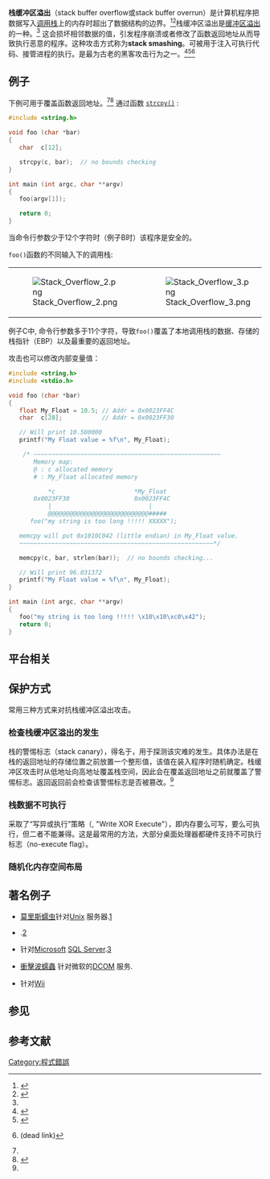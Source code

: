 '''栈缓冲区溢出'''（stack buffer overflow或stack buffer overrun）是计算机程序把数据写入[[调用栈|调用栈]]上的内存时超出了数据结构的边界。<ref name="cert1">{{cite web |last=Fithen |first=William L. |last2=Seacord |first2=Robert |publisher=[[US_CERT|US CERT]] |title=VT-MB. Violation of Memory Bounds |url=https://www.securecoding.cert.org/confluence/display/sci/VT-MB.+Violation+of+Memory+Bounds |date=2007-03-27 |access-date=2017-02-19 |archive-date=2012-02-05 |archive-url=https://web.archive.org/web/20120205195349/https://www.securecoding.cert.org/confluence/display/sci/VT-MB.+Violation+of+Memory+Bounds |dead-url=no }}</ref><ref name="dowd">{{cite book |last=Dowd |first=Mark |last2=McDonald |first2=John |last3=Schuh |first3=Justin |title=The Art Of Software Security Assessment |publisher=[[Addison_Wesley|Addison Wesley]] |date=November 2006 |pages=169–196 |isbn=0-321-44442-6 }}</ref>栈缓冲区溢出是[[缓冲区溢出|缓冲区溢出]]的一种。<ref name="cert1" /> 这会损坏相邻数据的值，引发程序崩溃或者修改了函数返回地址从而导致执行恶意的程序。这种攻击方式称为'''stack smashing'''。可被用于注入可执行代码、接管进程的执行。是最为古老的黑客攻击行为之一。<ref name="aleph1">{{cite journal |last=Levy |first=Elias |authorlink=Elias Levy |title=Smashing The Stack for Fun and Profit |journal=[[Phrack|Phrack]] |volume=7 |issue=49 |pages=14 |date=1996-11-08 |url=http://www.phrack.org/issues/49/14.html#article |access-date=2017-02-19 |archive-date=2021-03-04 |archive-url=https://web.archive.org/web/20210304005821/http://phrack.org/issues/49/14.html#article |dead-url=no }}</ref><ref name="microsoft1">{{Cite journal| doi = 10.1109/MSP.2004.36| title = Beyond Stack Smashing: Recent Advances in Exploiting Buffer Overruns| journal = IEEE Security and Privacy Magazine| volume = 2| issue = 4| pages = 20–27| date = July–August 2004| last1 = Pincus| first1 = J.| last2 = Baker| first2 = B.| url = http://www.cs.berkeley.edu/~daw/teaching/cs261-f07/reading/beyondsmashing.pdf| access-date = 2017-02-19| archive-date = 2016-03-04| archive-url = https://web.archive.org/web/20160304204144/http://www.cs.berkeley.edu/~daw/teaching/cs261-f07/reading/beyondsmashing.pdf| dead-url = no}}</ref><ref name="forest">{{cite web |author=Burebista |title=Stack Overflows |url=http://www.securityforest.com/downloads/educationtree/stack_overflows.pdf |format=PDF |deadurl=yes |archiveurl=https://web.archive.org/web/20070928100343/http://www.securityforest.com/downloads/educationtree/stack_overflows.pdf |archivedate=2007-09-28 |access-date=2017-02-19 }} (dead link)</ref>

==例子==
下例可用于覆盖函数返回地址。<ref name="aleph1" /><ref name="openbsd1">{{cite conference |first=Louis |last=Bertrand |url=http://www.openbsd.org/slides/musess_2002/img16.htm |title=OpenBSD: Fix the Bugs, Secure the System |booktitle=MUSESS '02: McMaster University Software Engineering Symposium |year=2002 |access-date=2017-02-19 |archive-url=https://web.archive.org/web/20070930023522/http://www.openbsd.org/slides/musess_2002/img16.htm |archive-date=2007-09-30 |dead-url=yes }}</ref> 通过函数 <code>[[strcpy|strcpy()]]</code> :

<syntaxhighlight lang=c>
#include <string.h>

void foo (char *bar)
{
   char  c[12];

   strcpy(c, bar);  // no bounds checking
}

int main (int argc, char **argv)
{
   foo(argv[1]);

   return 0;
}
</syntaxhighlight>

当命令行参数少于12个字符时（例子B时）该程序是安全的。  

<code>foo()</code>函数的不同输入下的调用栈:

{|
|valign="top"| [[Image:Stack_Overflow_2.png|none]]
|valign="top"| [[Image:Stack_Overflow_3.png|none]]
|valign="top"| [[Image:Stack_Overflow_4.png|none]]
|}

例子C中, 命令行参数多于11个字符，导致<code>foo()</code>覆盖了本地调用栈的数据、存储的栈指针（EBP）以及最重要的返回地址。 

攻击也可以修改内部变量值：
<syntaxhighlight lang=c>
#include <string.h>
#include <stdio.h>

void foo (char *bar)
{
   float My_Float = 10.5; // Addr = 0x0023FF4C
   char  c[28];           // Addr = 0x0023FF30

   // Will print 10.500000
   printf("My Float value = %f\n", My_Float);

    /* ~~~~~~~~~~~~~~~~~~~~~~~~~~~~~~~~~~~~~~~~~~~~~~~~~~~~
       Memory map:
       @ : c allocated memory
       # : My_Float allocated memory

           *c                      *My_Float
       0x0023FF30                  0x0023FF4C
           |                           |
           @@@@@@@@@@@@@@@@@@@@@@@@@@@@#####
      foo("my string is too long !!!!! XXXXX");

   memcpy will put 0x1010C042 (little endian) in My_Float value.
   ~~~~~~~~~~~~~~~~~~~~~~~~~~~~~~~~~~~~~~~~~~~~~~~~~~~~~~*/

   memcpy(c, bar, strlen(bar));  // no bounds checking...

   // Will print 96.031372
   printf("My Float value = %f\n", My_Float);
}

int main (int argc, char **argv)
{
   foo("my string is too long !!!!! \x10\x10\xc0\x42");
   return 0;
}
</syntaxhighlight>

==平台相关==
<!--
A number of platforms have subtle differences in their implementation of the call stack that can affect the way a stack buffer overflow exploit will work. Some machine architectures store the top level return address of the call stack in a register. This means that any overwritten return address will not be used until a later unwinding of the call stack. Another example of a machine specific detail that can affect the choice of exploitation techniques is the fact that most [[RISC|RISC]] style machine architectures will not allow unaligned access to memory.<ref name="prl">{{cite paper |author=pr1 |title=Exploiting SPARC Buffer Overflow vulnerabilities |url=http://www.utdallas.edu/~edsha/UGsecurity/sparcoverflow.htm |journal= |access-date=2017-02-19 |archive-url=https://web.archive.org/web/20120205180020/http://www.utdallas.edu/~edsha/UGsecurity/sparcoverflow.htm |archive-date=2012-02-05 |dead-url=yes }}</ref> Combined with a fixed length for machine opcodes this machine limitation can make the jump to ESP technique almost impossible to implement (with the one exception being when the program actually contains the unlikely code to explicitly jump to the stack register).<ref name="curious1">{{cite journal |author=Curious |title=Reverse engineering - PowerPC Cracking on Mac OS X with GDB |journal=[[Phrack|Phrack]] |volume=11 |issue=63 |pages=16 |date=2005-01-08 |url=http://www.phrack.org/issues.html?issue=63&id=16#article }}</ref><ref name="feeb">{{cite paper |last=Sovarel |first=Ana Nora |last2=Evans |first2=David |last3=Paul |first3=Nathanael |title=Where’s the FEEB? The Effectiveness of Instruction Set Randomization |url=http://www.cs.virginia.edu/feeb/paper/ }}</ref>

===Stacks that grow up===
Within the topic of stack buffer overflows, an often discussed but rarely seen architecture is one in which the stack grows in the opposite direction. This change in architecture is frequently suggested as a solution to the stack buffer overflow problem because any overflow of a stack buffer that occurs within the same stack frame can not overwrite the return pointer. Further investigation of this claimed protection finds it to be a naive solution at best. Any overflow that occurs in a buffer from a previous stack frame will still overwrite a return pointer and allow for malicious exploitation of the bug.<ref name="zhodiac">{{cite journal |author=Zhodiac |title=HP-UX (PA-RISC 1.1) Overflows |journal=[[Phrack|Phrack]] |volume=11 |issue=58 |pages=11 |date=2001-12-28 |url=http://www.phrack.org/issues.html?issue=58&id=11 }}</ref> For instance, in the example above, the return pointer for <code>foo</code> will not be overwritten because the overflow actually occurs within the stack frame for <code>strcpy</code>. However, because the buffer that overflows during the call to <code>strcpy</code> resides in a previous stack frame, the return pointer for <code>strcpy</code> will have a numerically higher memory address than the buffer. This means that instead of the return pointer for <code>foo</code> being overwritten, the return pointer for <code>strcpy</code> will be overwritten. At most this means that growing the stack in the opposite direction will change some details of how stack buffer overflows are exploitable, but it will not reduce significantly the number of exploitable bugs.
-->
==保护方式==
常用三种方式来对抗栈缓冲区溢出攻击。 
===检查栈缓冲区溢出的发生=== 
栈的警惕标志（stack canary），得名于{{tsl|en|Animal sentinel#Historical examples|煤矿里的金丝雀}}，用于探测该灾难的发生。具体办法是在栈的返回地址的存储位置之前放置一个整形值，该值在装入程序时随机确定。栈缓冲区攻击时从低地址向高地址覆盖栈空间，因此会在覆盖返回地址之前就覆盖了警惕标志。返回返回前会检查该警惕标志是否被篡改。<ref name="dowd" />

===栈数据不可执行=== 
采取了“写异或执行”策略（{{tsl|en|W^X}}, "Write XOR Execute"），即内存要么可写，要么可执行，但二者不能兼得。这是最常用的方法，大部分桌面处理器都硬件支持不可执行标志（no-execute flag）。
<!--
While this method definitely makes the canonical approach to stack buffer overflow exploitation fail, it is not without its problems. First, it is common to find ways to store shellcode in unprotected memory regions like the heap, and so very little need change in the way of exploitation.<ref name="syngress1">{{cite book |last=Foster |first=James C. |last2=Osipov |first2=Vitaly |last3=Bhalla |first3=Nish |last4=Heinen |first4=Niels |title=Buffer Overflow Attacks: Detect, Exploit, Prevent |publisher=Syngress Publishing, Inc. |year=2005 |location=United States of America |url=http://apossum.alfaspace.net/eng/Syngress.Buffer.Overflow.Attacks.Dec.2004.ISBN1932266674.pdf |format=PDF |isbn=1-932266-67-4 }}</ref>

Even if this were not so, there are other ways. The most damning is the so-called [[return-to-libc_attack|return to libc]] method for shellcode creation. In this attack the malicious payload will load the stack not with shellcode, but with a proper call stack so that execution is vectored to a chain of standard library calls, usually with the effect of disabling memory execute protections and allowing shellcode to run as normal.<ref name="nergal">{{cite journal |author=Nergal |title=The advanced return-into-lib(c) exploits: PaX case study |journal=[[Phrack|Phrack]] |volume=11 |issue=58 |pages=4 |date=2001-12-28 |url=http://www.phrack.org/issues.html?issue=58&id=4#article }}</ref> This works because the execution never actually vectors to the stack itself.

A variant of return-to-libc is [[return-oriented_programming|return-oriented programming]], which sets up a series of return addresses, each of which executes a small sequence of cherry-picked machine instructions within the existing program code or system libraries, sequence which ends with a return. These so-called ''gadgets'' each accomplish some simple register manipulation or similar execution before returning, and stringing them together achieves the attacker's ends. It is even possible to use "returnless" return-oriented programming by exploiting instructions or groups of instructions that behave much like a return instruction.<ref>{{Cite book | doi = 10.1145/1866307.1866370| chapter = Return-Oriented Programming without Returns| title = Proceedings of the 17th ACM conference on Computer and communications security - CCS '10| pages = 559–572| date=October 2010 | last1 = Checkoway | first1 = S. | last2 = Davi | first2 = L. | last3 = Dmitrienko | first3 = A. | last4 = Sadeghi | first4 = A. R. | last5 = Shacham | first5 = H. | last6 = Winandy | first6 = M. | isbn = 978-1-4503-0245-6}}</ref>
-->
===随机化内存空间布局===
<!--
Instead of separating the code from the data another mitigation technique is to introduce randomization to the memory space of the executing program. Since the attacker needs to determine where executable code that can be used resides, either an executable payload is provided (with an executable stack) or one is constructed using code reuse such as in ret2libc or ROP (Return Oriented Programming) randomizing the memory layout will as a concept prevent the attacker from knowing where any code is. However implementations typically will not randomize everything, usually the executable itself is loaded at a fixed address and hence even when [[ASLR|ASLR]] (Address Space Layout Randomization) is combined with a nonexecutable stack the attacker can use this fixed region of memory. Therefore all programs should be compiled with [[position-independent_code#Position-independent_executables|PIE]] (position-independent executables) such that even this region of memory is randomized. The entropy of the randomization is different from implementation to implementation and a low enough entropy can in itself be a problem in terms of brute forcing the memory space that is randomized.
-->
==著名例子==
*[[莫里斯蠕虫|莫里斯蠕虫]]针对[[Unix|Unix]] {{tsl|en|finger protocol|finger}} 服务器.[http://www.ee.ryerson.ca/~elf/hack/iworm.html] {{Wayback|url=http://www.ee.ryerson.ca/~elf/hack/iworm.html |date=20210224162646 }}
*{{tsl|en|Witty worm}} .[https://web.archive.org/web/20070814051604/http://www.icsi.berkeley.edu/~nweaver/login_witty.txt]
* {{tsl|en|SQL Slammer|Slammer worm}}针对[[Microsoft|Microsoft]] [[SQL_Server|SQL Server]].[http://www.wired.com/wired/archive/11.07/slammer.html] {{Wayback|url=http://www.wired.com/wired/archive/11.07/slammer.html |date=20140329000002 }}
*[[衝擊波蠕蟲|衝擊波蠕蟲]] 针对微软的[[Distributed_Component_Object_Model|DCOM]] 服务.
*{{tsl|en|Twilight hack}}针对[[Wii|Wii]] 

==参见==  

==参考文献==
{{Reflist|30em}}

[[Category:程式錯誤|Category:程式錯誤]]